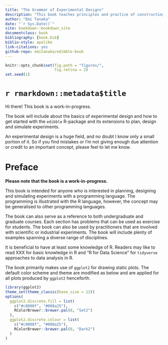 ```yaml
--- 
title: "The Grammar of Experimental Designs"
description: "This book teaches principles and practice of constructing experimental designs."
author: "Emi Tanaka"
date: "`r Sys.Date()`"
site: bookdown::bookdown_site
documentclass: book
bibliography: [book.bib]
biblio-style: apalike
link-citations: yes
github-repo: emitanaka/edibble-book
---
```



```r
knitr::opts_chunk$set(fig.path = "figures/",
                      fig.retina = 2)
set.seed(1)
```

# `r rmarkdown::metadata$title` {-}

Hi there! This book is a work-in-progress. 

The book will include about the basics of experimental design and how to get started with the `edibble` R-package and its extensions to plan, design and simulate experiments. 

An experimental design is a huge field, and no doubt I know only a small portion of it. So if you find mistakes or I'm not giving enough due attention or credit to an important concept, please feel to let me know. 

# Preface {-}

**Please note that the book is a work-in-progress.**

This book is intended for anyone who is interested in planning, designing and simulating experiments with a programming language. The programming is illustrated with the R language, however, the concept may be generalised to other programming languages. 

The book can also serve as a reference to both undergraduate and graduate courses. Each section has problems that can be used as exercise for students. The book can also be used by practitioners that are involved with scientific or industrial experiments. The book will include plenty of examples spanning a diverse range of disciplines.

It is beneficial to have at least some knowledge of R. Readers may like to read XXX for basic knowledge in R and "R for Data Science" for `tidyverse` approaches to data analysis in R.  

The book primarily makes use of `ggplot2` for drawing static plots. The default color scheme and theme are modified as below and are applied for all plots produced by `ggplot2` henceforth.

```r
library(ggplot2)
theme_set(theme_classic(base_size = 12))
options(
  ggplot2.discrete.fill = list(
    c("#c8008f", "#008a25"),
    RColorBrewer::brewer.pal(8, "Set2")
  ),
  ggplot2.discrete.colour = list(
    c("#c8008f", "#008a25"),
    RColorBrewer::brewer.pal(8, "Dark2")
  )
)
```

